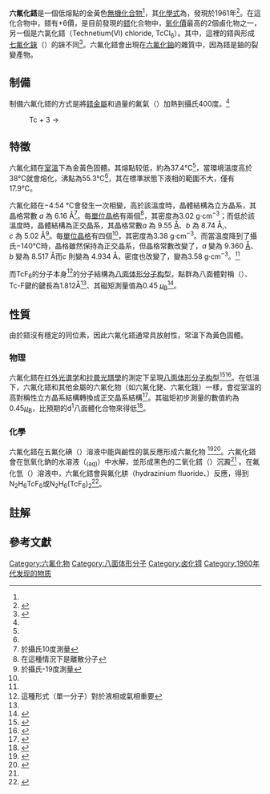 {{noteTA
|T=zh-hans:六氟化锝;zh-hk:六氟化鍀;zh-tw:六氟化鎝;
|1=zh-hans:锝;zh-hk:鍀;zh-tw:鎝;
}}
{{chembox
| verifiedrevid = 412172680
| Name = 六氟化鎝
| IUPACName = Technetium(VI) fluoride
| ImageFile = Technetium-hexafluoride-2D.png
| ImageSize = 120
| ImageName = 
| OtherNames =
|Section1={{Chembox Identifiers
| PubChem = 57470148
| CASNo_Ref = {{cascite|correct|??}}
| CASNo = 13842-93-8
| InChIKey = PRVOBRCYHYXCMU-UHFFFAOYSA-H
| SMILES = F[Tc](F)(F)(F)(F)F
  }}
|Section2={{Chembox Properties
| Formula = TcF<sub>6</sub>
| MolarMass = 212 g/mol (<sup>98</sup>Tc)
| Appearance = 金黃色晶體<ref name="CRC_HANDBOOK_TcF6">''[[CRC_Handbook_of_Chemistry_and_Physics|CRC Handbook of Chemistry and Physics]]'', 90th Edition, CRC Press, Boca Raton, Florida, 2009, {{ISBN|978-1-4200-9084-0}}, Section 4, ''Physical Constants of Inorganic Compounds'', p. 4-93.</ref>
| Density = 3,58 g/cm<sup>3</sup> (−140 °C、固態)<ref name="D_BLOCK_XF6">{{cite journal | last1 = Drews | first1 = T. | last2 = Supeł | first2 = J. | last3 = Hagenbach | first3 = A. | last4 = Seppelt | first4 = K. | year = 2006 | title = Solid State Molecular Structures of Transition Metal Hexafluorides | url = | journal = [[Inorganic_Chemistry_(journal)|Inorganic Chemistry]] | volume = 45 | issue = 9| pages = 3782–3788 | doi = 10.1021/ic052029f | pmid = 16634614 }}</ref>
| MeltingPtC = 37.4
| MeltingPt_ref = <ref name="CRC_HANDBOOK_TcF6"/>
| BoilingPtC = 55.3
| BoilingPt_ref = <ref name="CRC_HANDBOOK_TcF6"/>
  }}
|Section3={{Chembox Structure
| CrystalStruct = [[立方晶系|立方晶系]]
  }}
|Section7={{Chembox Hazards
| EUClass = 不在名單中
  }}
}}
'''六氟化鎝'''是一個低熔點的金黃色[[無機化合物|無機化合物]]<ref name="CRC_HANDBOOK_TcF6"/>，其[[化學式|化學式]]為{{化學式|鎝|氟|6}}，發現於1961年<ref name = "selig1">{{cite journal| title = The Preparation and Properties of TcF<sub>6</sub> |author1=Selig, H. |author2=Chernick, C.L. |author3=Malm, J.G. | year = 1961 | journal = Journal of Inorganic and Nuclear Chemistry | volume = 19 | issue= 3–4 | pages =377–381}}</ref>。在這化合物中，鎝有+6價，是目前發現的[[鎝|鎝]]化合物中，[[氧化價|氧化價]]最高的2個鹵化物之一，另一個是六氯化鎝（Technetium(VI) chloride, TcCl<sub>6</sub>）。其中，這裡的鎝與形成[[七氟化錸|七氟化錸]]（{{化學式|錸|氟|7}}）的錸不同<ref>{{Greenwood&Earnshaw}}</ref>。六氟化鎝會出現在[[六氟化鈾|六氟化鈾]]的雜質中，因為鎝是鈾的裂變產物。

== 制備 ==
制備六氟化鎝的方式是將[[鎝|鎝金屬]]和過量的氟氣（{{化學式|氟|2}}）加熱到攝氏400度。<ref name = "selig1"/>
:Tc + 3 {{chem|F|2}} → {{chem|TcF|6}}

== 特徵 ==
六氟化鎝在[[室溫|室溫]]下為金黃色固體。其熔點较低，約為37.4℃<ref name="CRC_HANDBOOK_TcF6"/>，當環境溫度高於38℃就會熔化，沸點為55.3℃<ref name="CRC_HANDBOOK_TcF6"/>，其在標準狀態下液相的範圍不大，僅有17.9℃。

六氟化鎝在−4.54 °C會發生一次相變，高於該溫度時，晶體結構為立方晶系，其晶格常數 ''a'' 為 6.16 Å<ref group="註">於攝氏10度測量</ref>。每[[單位晶格|單位晶格]]有兩個{{link-en|配方單位 (化學)|Formula unit|配方單位}}<ref group="註" name="in this case, discrete molecules">在這種情況下是離散分子</ref>，其密度為3.02 g·cm<sup>−3</sup>；而低於該溫度時，晶體結構為正交晶系，其晶格常數''a'' 為 9.55 [[埃|Å]]、''b'' 為 8.74 Å,、''c'' 為 5.02 Å<ref group="註">於攝氏-19度測量</ref>。每[[單位晶格|單位晶格]]有四個{{link-en|配方單位 (化學)|Formula unit|配方單位}}<ref group="註" name="in this case, discrete molecules"/>，其密度為3.38 g·cm<sup>−3</sup>。而當溫度降到了攝氏−140℃時，晶格雖然保持為正交晶系，但晶格常數改變了，''a'' 變為 9.360 [[埃|Å]]、''b'' 變為 8.517 Å而''c'' 則變為 4.934 Å，密度也改變了，變為3.58 g·cm<sup>−3</sup>。<ref name="D_BLOCK_XF6"/>

而TcF<sub>6</sub>的分子本身<ref group="註">這種形式（單一分子）對於液相或氣相重要</ref>的分子結構為[[八面体形分子构型|八面体形分子构型]]，點群為八面體對稱（{{link-en|八面體對稱性|octahedral symmetry|O<sub>h</sub>}}）、Tc-F鍵的鍵長為1.812Å<ref name="D_BLOCK_XF6"/>、其磁矩測量值為0.45 [[玻尔磁子|''μ''<sub>B</sub>]]<ref>{{cite journal |last=Selig |first=H. |last2=Cafasso |first2=F. A. |last3=Gruen |first3=D. M. |author3-link=Dieter M. Gruen |last4=Malm |first4=J. G. |year=1962 |title=Magnetic Susceptibility of ReF<sub>6</sub> |journal=[[Journal_of_Chemical_Physics|Journal of Chemical Physics]] |volume=36 |issue=12 |pages= 3440|doi=10.1063/1.1732477|bibcode=1962JChPh..36.3440S }}</ref>。

== 性質 ==
由於鎝沒有穩定的同位素，因此六氟化鎝通常具放射性，常溫下為黃色固體。

=== 物理 ===
六氟化鎝在[[红外光谱学|红外光谱学]]和[[拉曼光譜學|拉曼光譜學]]的測定下呈現[[八面体形分子构型|八面体形分子构型]]<ref>{{cite journal| title = Vibrational Spectra of MoF<sub>6</sub> and TcF<sub>6</sub> |author1=Howard H. Claassen |author2=Henry Selig |author3=John G. Malm  |last-author-amp=yes | journal = Journal of Chemical Physics | volume = 36 | issue = 11 | pages = 2888–2890 | year = 1962 |doi = 10.1063/1.1732396|bibcode=1962JChPh..36.2888C }}</ref><ref>{{cite journal| title = Raman Spectra of MoF<sub>6</sub>, TcF<sub>6</sub>, ReF<sub>6</sub>, UF<sub>6</sub>, SF<sub>6</sub>, SeF<sub>6</sub>, and TeF<sub>6</sub> in the Vapor State |author1=Howard H. Claassen |author2=Gordon L. Goodman |author3=John H. Holloway |author4=Henry Selig  |last-author-amp=yes | journal = Journal of Chemical Physics | volume = 53 | issue = 1 | pages = 341–348 | year= 1970 | doi=10.1063/1.1673786|bibcode=1970JChPh..53..341C }}</ref>。在低溫下，六氟化鎝和其他金屬的六氟化物（如六氟化銠、六氟化鋨）一樣，會從室溫的高對稱性立方晶系結構轉換成正交晶系結構<ref>{{cite journal| title =X-Ray Diffraction Studies of Some Transition Metal Hexafluorides |vauthors=Siegel S, Northrop DA |lastauthoramp=yes | journal = Inorganic Chemistry | volume = 5 | issue = 12 | pages = 2187–2188 | doi =10.1021/ic50046a025| year =1966}}</ref>。其磁矩初步測量的數值約為0.45[[玻尔磁子|''μ''<sub>B</sub>]]，比預期的d<sup>1</sup>八面體化合物來得低<ref>{{cite journal| title = Magnetic Susceptibility of ReF<sub>6</sub> |author1=Selig, H |author2=Cafasso, F A. |author3=Gruen, D M. |author4=Malm, J G. | journal = Journal of Chemical Physics | volume = 36 | issue = 12 | pages = 3440–3444 | doi =10.1063/1.1732477| year = 1962|bibcode=1962JChPh..36.3440S }}</ref>。

=== 化學 ===
六氟化鎝在五氟化碘（{{化學式|碘|氟|5}}）溶液中能與鹼性的氯反應形成六氟化物
<ref>{{cite journal| title = New Fluorine Compounds of Technetium | journal =  Nature| year = 1963| volume = 200| page = 672| doi =10.1038/200672a0| last1 = Edwards| first1 = A. J.| last2 = Hugill| first2 = D.| last3 = Peacock| first3 = R. D.| issue=4907| bibcode =  1963Natur.200..672E}}</ref><ref>{{cite journal| title = Some quinquevalent fluorotechnetates |author1=D. Hugill  |author2=R. D. Peacock  |lastauthoramp=yes | journal =Journal of the Chemical Society A| year = 1966 | pages = 1339–1341 |doi = 10.1039/J19660001339}}</ref>。六氟化鎝會在氫氧化鈉的水溶液（{{化學式|鈉|氫氧根}}<sub>(aq)</sub>）中水解，並形成黑色的二氧化鎝（{{化學式|鎝|氧|2}}）沉澱<ref name = "selig1" /> 。在氟化氫（{{化學式|氫|氟}}）溶液中，六氟化鎝會與氟化肼（hydrazinium fluoride、{{化學式|hydrazinium|氟}}）反應，得到N<sub>2</sub>H<sub>6</sub>TcF<sub>6</sub>或N<sub>2</sub>H<sub>6</sub>(TcF<sub>6</sub>)<sub>2</sub><ref>{{cite journal| title = Hydrazinium(+2) Hexafluorometalates(IV) and -(V) in the 4d and 5d Transition Series |author1=Frlec B |author2=Selig H |author3=Hyman H.H  |last-author-amp=yes | journal = Inorganic Chemistry | volume = 6 | issue = 10 | year =1967 | pages = 1775–1783 | doi = 10.1021/ic50056a004}}</ref>。

== 註解 ==
{{refbegin}}
{{reflist|group="註"}}
{{refend}}

== 參考文獻 ==
{{Reflist}}
{{锝化合物}}
{{六氟化物}}

[[Category:六氟化物|Category:六氟化物]]
[[Category:八面体形分子|Category:八面体形分子]]
[[Category:卤化锝|Category:卤化锝]]
[[Category:1960年代发现的物质|Category:1960年代发现的物质]]